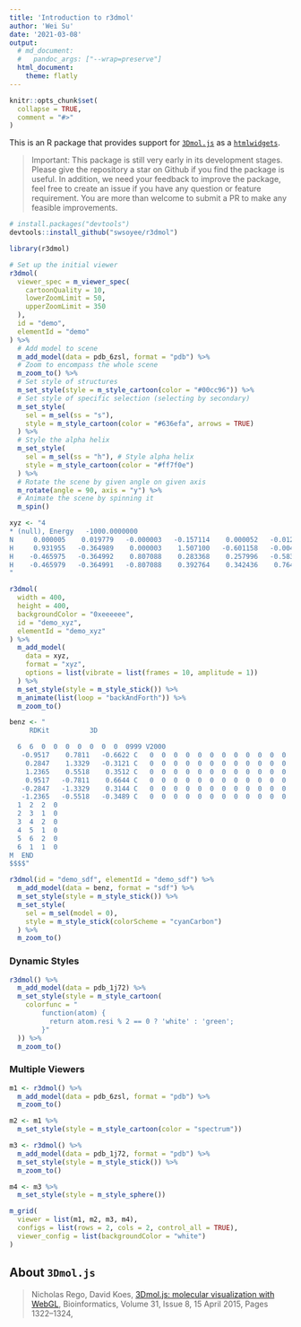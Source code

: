 ```yaml
---
title: 'Introduction to r3dmol'
author: 'Wei Su'
date: '2021-03-08'
output:
  # md_document:
  #   pandoc_args: ["--wrap=preserve"]
  html_document:
    theme: flatly
---
```


<!--
%\VignetteEngine{knitr::rmarkdown}
%\VignetteIndexEntry{Introduction to r3dmol}
-->

```r
knitr::opts_chunk$set(
  collapse = TRUE,
  comment = "#>"
)
```

This is an R package that provides support for [`3Dmol.js`](https://3dmol.csb.pitt.edu/index.html) as a [`htmlwidgets`](https://www.htmlwidgets.org/).

> Important: This package is still very early in its development stages. Please give the repository a star on Github if you find the package is useful. In addition, we need your feedback to improve the package, feel free to create an issue if you have any question or feature requirement. You are more than welcome to submit a PR to make any feasible improvements.

```r
# install.packages("devtools")
devtools::install_github("swsoyee/r3dmol")
```

```r
library(r3dmol)

# Set up the initial viewer
r3dmol(
  viewer_spec = m_viewer_spec(
    cartoonQuality = 10,
    lowerZoomLimit = 50,
    upperZoomLimit = 350
  ),
  id = "demo",
  elementId = "demo"
) %>%
  # Add model to scene
  m_add_model(data = pdb_6zsl, format = "pdb") %>%
  # Zoom to encompass the whole scene
  m_zoom_to() %>%
  # Set style of structures
  m_set_style(style = m_style_cartoon(color = "#00cc96")) %>%
  # Set style of specific selection (selecting by secondary)
  m_set_style(
    sel = m_sel(ss = "s"),
    style = m_style_cartoon(color = "#636efa", arrows = TRUE)
  ) %>%
  # Style the alpha helix
  m_set_style(
    sel = m_sel(ss = "h"), # Style alpha helix
    style = m_style_cartoon(color = "#ff7f0e")
  ) %>%
  # Rotate the scene by given angle on given axis
  m_rotate(angle = 90, axis = "y") %>%
  # Animate the scene by spinning it
  m_spin()
```

```r
xyz <- "4
* (null), Energy   -1000.0000000
N     0.000005    0.019779   -0.000003   -0.157114    0.000052   -0.012746
H     0.931955   -0.364989    0.000003    1.507100   -0.601158   -0.004108
H    -0.465975   -0.364992    0.807088    0.283368    0.257996   -0.583024
H    -0.465979   -0.364991   -0.807088    0.392764    0.342436    0.764260
"

r3dmol(
  width = 400,
  height = 400,
  backgroundColor = "0xeeeeee",
  id = "demo_xyz",
  elementId = "demo_xyz"
) %>%
  m_add_model(
    data = xyz,
    format = "xyz",
    options = list(vibrate = list(frames = 10, amplitude = 1))
  ) %>%
  m_set_style(style = m_style_stick()) %>%
  m_animate(list(loop = "backAndForth")) %>%
  m_zoom_to()
```

```r
benz <- "
     RDKit          3D

  6  6  0  0  0  0  0  0  0  0999 V2000
   -0.9517    0.7811   -0.6622 C   0  0  0  0  0  0  0  0  0  0  0  0
    0.2847    1.3329   -0.3121 C   0  0  0  0  0  0  0  0  0  0  0  0
    1.2365    0.5518    0.3512 C   0  0  0  0  0  0  0  0  0  0  0  0
    0.9517   -0.7811    0.6644 C   0  0  0  0  0  0  0  0  0  0  0  0
   -0.2847   -1.3329    0.3144 C   0  0  0  0  0  0  0  0  0  0  0  0
   -1.2365   -0.5518   -0.3489 C   0  0  0  0  0  0  0  0  0  0  0  0
  1  2  2  0
  2  3  1  0
  3  4  2  0
  4  5  1  0
  5  6  2  0
  6  1  1  0
M  END
$$$$"

r3dmol(id = "demo_sdf", elementId = "demo_sdf") %>%
  m_add_model(data = benz, format = "sdf") %>%
  m_set_style(style = m_style_stick()) %>%
  m_set_style(
    sel = m_sel(model = 0),
    style = m_style_stick(colorScheme = "cyanCarbon")
  ) %>%
  m_zoom_to()
```

### Dynamic Styles

```r
r3dmol() %>%
  m_add_model(data = pdb_1j72) %>%
  m_set_style(style = m_style_cartoon(
    colorfunc = "
        function(atom) {
          return atom.resi % 2 == 0 ? 'white' : 'green';
        }"
  )) %>%
  m_zoom_to()
```

### Multiple Viewers

```r
m1 <- r3dmol() %>%
  m_add_model(data = pdb_6zsl, format = "pdb") %>%
  m_zoom_to()

m2 <- m1 %>%
  m_set_style(style = m_style_cartoon(color = "spectrum"))

m3 <- r3dmol() %>%
  m_add_model(data = pdb_1j72, format = "pdb") %>%
  m_set_style(style = m_style_stick()) %>%
  m_zoom_to()

m4 <- m3 %>%
  m_set_style(style = m_style_sphere())

m_grid(
  viewer = list(m1, m2, m3, m4),
  configs = list(rows = 2, cols = 2, control_all = TRUE),
  viewer_config = list(backgroundColor = "white")
)
```

## About `3Dmol.js`

> Nicholas Rego, David Koes, [3Dmol.js: molecular visualization with WebGL](https://academic.oup.com/bioinformatics/article/31/8/1322/213186), Bioinformatics, Volume 31, Issue 8, 15 April 2015, Pages 1322–1324,
